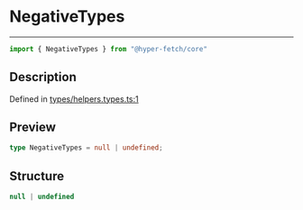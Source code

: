 

# NegativeTypes

<div class="api-docs__separator" data-reactroot="">

---

</div><div class="api-docs__import" data-reactroot="">

```ts
import { NegativeTypes } from "@hyper-fetch/core"
```

</div><div class="api-docs__section">

## Description

</div><div class="api-docs__description"><span class="api-docs__do-not-parse">



</span></div><p class="api-docs__definition">

Defined in [types/helpers.types.ts:1](https://github.com/BetterTyped/hyper-fetch/blob/c3e2c45/packages/core/src/types/helpers.types.ts#L1)

</p><div class="api-docs__section">

## Preview

</div><div class="api-docs__preview type single">

```ts
type NegativeTypes = null | undefined;
```

</div><div class="api-docs__section">

## Structure

</div><div class="api-docs__returns">

```ts
null | undefined
```

</div>